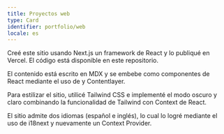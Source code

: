 ```yaml
---
title: Proyectos web
type: Card
identifier: portfolio/web
locale: es
---
```


Creé este sitio usando <CustomLink href="https://nextjs.org/">Next.js</CustomLink>
un framework de
<CustomLink href="https://reactjs.org/">React</CustomLink> y lo publiqué en
<CustomLink href="https://vercel.com/about/">Vercel</CustomLink>. El código está
disponible en <CustomLink href="https://github.com/tjcocucci/tadeojcocucci-vercel-app/"> este repositorio</CustomLink>.

El contenido está escrito en <CustomLink href="https://mdxjs.com/">MDX</CustomLink> y se embebe como componentes de React mediante el uso de y <CustomLink href="https://contentlayer.dev/">Contentlayer</CustomLink>.

Para estilizar el sitio, utilicé <CustomLink href="https://tailwindcss.com/">Tailwind CSS</CustomLink> e implementé el modo oscuro y claro combinando la funcionalidad de Tailwind con Context de React.

El sitio admite dos idiomas (español e inglés), lo cual lo logré mediante el uso de <CustomLink href="https://www.i18next.com/">i18next</CustomLink> y nuevamente un Context Provider.
